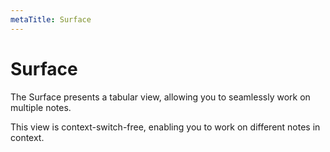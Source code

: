 ```yaml
---
metaTitle: Surface
---
```


# Surface

The Surface presents a tabular view, allowing you to seamlessly work on multiple notes.

This view is context-switch-free, enabling you to work on different notes in context.

